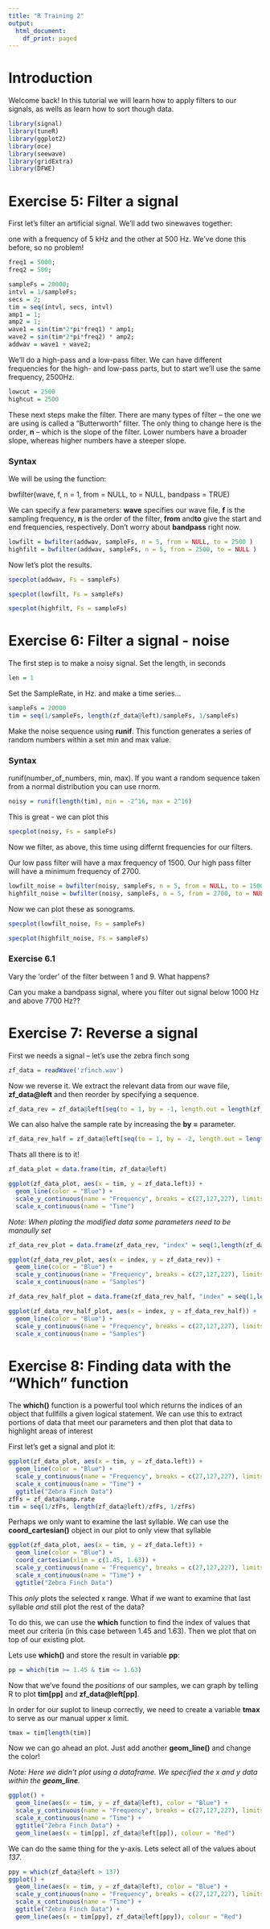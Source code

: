 ```yaml
---
title: "R Training 2"
output:
  html_document:
    df_print: paged
---
```

# Introduction

Welcome back! In this tutorial we will learn how to apply filters to our signals, as wells as learn how to sort though data. 

```r
library(signal)
library(tuneR)
library(ggplot2)
library(oce)
library(seewave)
library(gridExtra)
library(DFWE)
```



# Exercise 5: Filter a signal 

First let's filter an artificial signal. We'll add two sinewaves together:

one with a frequency of 5 kHz and the other at 500 Hz. We've done this before, so no problem!

```r
freq1 = 5000;
freq2 = 500;

sampleFs = 20000;
intvl = 1/sampleFs;
secs = 2;
tim = seq(intvl, secs, intvl)
amp1 = 1;
amp2 = 1;
wave1 = sin(tim*2*pi*freq1) * amp1;
wave2 = sin(tim*2*pi*freq2) * amp2;
addwav = wave1 + wave2;
```


We'll do a high-pass and a low-pass filter. We can have different frequencies for the high- and low-pass parts, but to start we'll use the same frequency, 2500Hz.


```r
lowcut = 2500
highcut = 2500
```


These next steps make the filter. There are many types of filter -- the one we are using is called a "Butterworth" filter. The only thing to change here is the order, **n** -- which is the slope of the filter. Lower numbers have a broader slope, whereas higher numbers have a steeper slope.

### Syntax 

We will be using the function: 

bwfilter(wave, f, n = 1, from = NULL, to = NULL,
bandpass = TRUE) 

We can specify a few parameters: **wave** specifies our wave file, **f** is the sampling frequency, **n** is the order of the filter, **from** and**to** give the start and end frequencies, respectively. Don't worry about **bandpass** right now.


```r
lowfilt = bwfilter(addwav, sampleFs, n = 5, from = NULL, to = 2500 )
highfilt = bwfilter(addwav, sampleFs, n = 5, from = 2500, to = NULL )
```


Now let's plot the results. 

```r

specplot(addwav, Fs = sampleFs) 

```

```r
specplot(lowfilt, Fs = sampleFs)

```

```r
specplot(highfilt, Fs = sampleFs)
```

# Exercise 6: Filter a signal - noise


The first step is to make a noisy signal. 
Set the length, in seconds

```r
len = 1
```

Set the SampleRate, in Hz. and make a time series...

```r
sampleFs = 20000
tim = seq(1/sampleFs, length(zf_data@left)/sampleFs, 1/sampleFs)
```


Make the noise sequence using **runif**. This function generates a series of random numbers within a set min and max value. 

### Syntax 

runif(number_of_numbers, min, max). If you want a random sequence taken from a normal distribution you can use rnorm. 

```r

noisy = runif(length(tim), min = -2^16, max = 2^16)

```


This is great - we can plot this

```r
specplot(noisy, Fs = sampleFs)
```


Now we filter, as above, this time using differnt frequencies for our filters. 

Our low pass filter will have a max frequency of 1500.
Our high pass filter will have a minimum frequency of 2700. 

```r
lowfilt_noise = bwfilter(noisy, sampleFs, n = 5, from = NULL, to = 1500 )
highfilt_noise = bwfilter(noisy, sampleFs, n = 5, from = 2700, to = NULL )
```

Now we can plot these as sonograms.

```r
specplot(lowfilt_noise, Fs = sampleFs) 
```

```r
specplot(highfilt_noise, Fs = sampleFs) 
```

### Exercise 6.1 

Vary the 'order' of the filter between 1 and 9. What happens?

Can you make a bandpass signal, where you filter out signal below 1000 Hz and above 7700 Hz??

# Exercise 7: Reverse a signal

First we needs a signal -- let's use the zebra finch song

```r
zf_data = readWave('zfinch.wav')
```

Now we reverse it.
We extract the relevant data from our wave file, **zf_data@left** and then reorder by specifying a sequence.

```r
zf_data_rev = zf_data@left[seq(to = 1, by = -1, length.out = length(zf_data@left))]

```

We can also halve the sample rate by increasing the **by =** parameter. 

```r
zf_data_rev_half = zf_data@left[seq(to = 1, by = -2, length.out = length(zf_data@left)/2)]
```

Thats all there is to it! 

```r
zf_data_plot = data.frame(tim, zf_data@left)

ggplot(zf_data_plot, aes(x = tim, y = zf_data.left)) + 
  geom_line(color = "Blue") +
  scale_y_continuous(name = "Frequency", breaks = c(27,127,227), limits = c(0,250)) +
  scale_x_continuous(name = "Time")
```

*Note: When ploting the modified data some parameters need to be manaully set* 

```r
zf_data_rev_plot = data.frame(zf_data_rev, "index" = seq(1,length(zf_data_rev), 1))

ggplot(zf_data_rev_plot, aes(x = index, y = zf_data_rev)) + 
  geom_line(color = "Blue") +
  scale_y_continuous(name = "Frequency", breaks = c(27,127,227), limits = c(0,250)) +
  scale_x_continuous(name = "Samples")

```

```r
zf_data_rev_half_plot = data.frame(zf_data_rev_half, "index" = seq(1,length(zf_data_rev_half), 1))

ggplot(zf_data_rev_half_plot, aes(x = index, y = zf_data_rev_half)) + 
  geom_line(color = "Blue") +
  scale_y_continuous(name = "Frequency", breaks = c(27,127,227), limits = c(0,250)) +
  scale_x_continuous(name = "Samples")

```

# Exercise 8: Finding data with the "Which" function 

The **which()** function is a powerful tool which returns the indices of an object that fullfills a given logical statement.
We can use this to extract portions of data that meet our parameters and then plot that data to highlight areas of interest

First let's get a signal and plot it:

```r
ggplot(zf_data_plot, aes(x = tim, y = zf_data.left)) + 
  geom_line(color = "Blue") +
  scale_y_continuous(name = "Frequency", breaks = c(27,127,227), limits = c(0,250)) +
  scale_x_continuous(name = "Time") +
  ggtitle("Zebra Finch Data")
zfFs = zf_data@samp.rate
tim = seq(1/zfFs, length(zf_data@left)/zfFs, 1/zfFs)
```



Perhaps we only want to examine the last syllable.
We can use the **coord_cartesian()** object in our plot to only view that syllable

```r
ggplot(zf_data_plot, aes(x = tim, y = zf_data.left)) + 
  geom_line(color = "Blue") +
  coord_cartesian(xlim = c(1.45, 1.63)) +
  scale_y_continuous(name = "Frequency", breaks = c(27,127,227), limits = c(0,250)) +
  scale_x_continuous(name = "Time") +
  ggtitle("Zebra Finch Data")
```

This *only* plots the selected x range. What if we want to examine that last syllable *and* still plot the rest of the data?

To do this, we can use the **which** function to find the index of values that meet our criteria (in this case between 1.45 and 1.63). Then we plot that on top of our existing plot. 

Lets use **which()** and store the result in variable **pp**:

```r
pp = which(tim >= 1.45 & tim <= 1.63)
```

Now that we've found the *positions* of our samples, we can graph by telling R to plot **tim[pp]** and **zf_data@left[pp]**. 

In order for our suplot to lineup correctly, we need to create a variable **tmax** to serve as our manual upper x limit. 

```r
tmax = tim[length(tim)]
```

Now we can go ahead an plot. Just add another **geom_line()** and change the color!

*Note: Here we didn't plot using a dataframe. We specified the x and y data within the **geom_line**.* 

```r

ggplot() + 
  geom_line(aes(x = tim, y = zf_data@left), color = "Blue") +
  scale_y_continuous(name = "Frequency", breaks = c(27,127,227), limits = c(0,250)) +
  scale_x_continuous(name = "Time") +
  ggtitle("Zebra Finch Data") +
  geom_line(aes(x = tim[pp], zf_data@left[pp]), colour = "Red")

```

We can do the same thing for the y-axis. Lets select all of the values about *137*. 

```r
ppy = which(zf_data@left > 137)
ggplot() + 
  geom_line(aes(x = tim, y = zf_data@left), color = "Blue") +
  scale_y_continuous(name = "Frequency", breaks = c(27,127,227), limits = c(0,250)) +
  scale_x_continuous(name = "Time") +
  ggtitle("Zebra Finch Data") +
  geom_line(aes(x = tim[ppy], zf_data@left[ppy]), colour = "Red")

```



